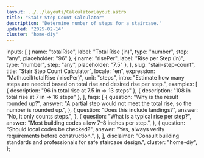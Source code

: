```yaml
---
layout: ../../layouts/CalculatorLayout.astro
title: "Stair Step Count Calculator"
description: "Determine number of steps for a staircase."
updated: "2025-02-14"
cluster: "home-diy"
---
```



  inputs: [
    { name: "totalRise", label: "Total Rise (in)", type: "number", step: "any", placeholder: "96" },
    { name: "risePer", label: "Rise per Step (in)", type: "number", step: "any", placeholder: "7.5" },
  ],
  slug: "stair-step-count",
  title: "Stair Step Count Calculator",
  locale: "en",
  expression: "Math.ceil(totalRise / risePer)",
  unit: "steps",
  intro: "Estimate how many steps are needed based on total rise and desired rise per step.",
  examples: [
    { description: "96 in total rise at 7.5 in ⇒ 13 steps" },
    { description: "108 in total rise at 7 in ⇒ 16 steps" },
  ],
  faqs: [
    {
      question: "Why is the result rounded up?",
      answer: "A partial step would not meet the total rise, so the number is rounded up.",
    },
    {
      question: "Does this include landings?",
      answer: "No, it only counts steps.",
    },
    {
      question: "What is a typical rise per step?",
      answer: "Most building codes allow 7–8 inches per step.",
    },
    {
      question: "Should local codes be checked?",
      answer: "Yes, always verify requirements before construction.",
    },
  ],
  disclaimer: "Consult building standards and professionals for safe staircase design.",
  cluster: "home-diy",
};

<Calculator schema={schema} />
